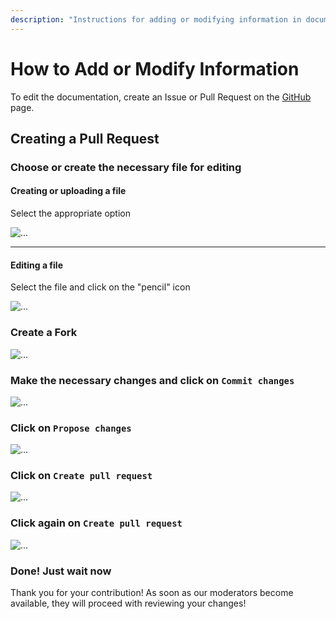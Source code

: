 ```yaml
---
description: "Instructions for adding or modifying information in documentation via GitHub: creating a Pull request and sequential steps."
---
```



# How to Add or Modify Information

To edit the documentation, create an Issue or Pull Request on the [GitHub](https://github.com/PSIget/SonUE-Docs) page.

## Creating a Pull Request

<Steps>

### Choose or create the necessary file for editing

#### Creating or uploading a file

Select the appropriate option

![...](./public.ru/img/new-upload-file.png)

---

#### Editing a file

Select the file and click on the "pencil" icon

![...](./public.ru/img/icon-edit.png)

### Create a Fork

![...](./public.ru/img/create-fork.png)

### Make the necessary changes and click on `Commit changes`

![...](./public.ru/img/commit-changes.png)

### Click on `Propose changes`

![...](./public.ru/img/propose-changes.png)

### Click on `Create pull request`

![...](./public.ru/img/create-pull-request.png)

### Click again on `Create pull request`

![...](./public.ru/img/create-pull-request-x2.png)

### Done! Just wait now

</Steps>

Thank you for your contribution! As soon as our moderators become available, they will proceed with reviewing your changes!
